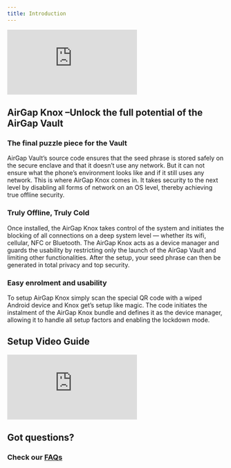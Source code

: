```yaml
---
title: Introduction
---
```


<div class="yt-container">
  <iframe
    class="yt-video"
    src="https://www.youtube.com/embed/2sNcBiUACGo"
    frameborder="0"
    allowfullscreen
  ></iframe>
</div>

## AirGap Knox –Unlock the full potential of the AirGap Vault

### The final puzzle piece for the Vault

AirGap Vault’s source code ensures that the seed phrase is stored safely on the secure enclave and that it doesn’t use any network. But it can not ensure what the phone’s environment looks like and if it still uses any network. This is where AirGap Knox comes in. It takes security to the next level by disabling all forms of network on an OS level, thereby achieving true offline security.

### Truly Offline, Truly Cold

Once installed, the AirGap Knox takes control of the system and initiates the blocking of all connections on a deep system level — whether its wifi, cellular, NFC or Bluetooth. The AirGap Knox acts as a device manager and guards the usability by restricting only the launch of the AirGap Vault and limiting other functionalities. After the setup, your seed phrase can then be generated in total privacy and top security.

### Easy enrolment and usability

To setup AirGap Knox simply scan the special QR code with a wiped Android device and Knox get’s setup like magic. The code initiates the instalment of the AirGap Knox bundle and defines it as the device manager, allowing it to handle all setup factors and enabling the lockdown mode.

## Setup Video Guide

<div class="yt-container">
  <iframe
    class="yt-video"
    src="https://www.youtube.com/embed/SB4Rq6RlaIs"
    frameborder="0"
    allowfullscreen
  ></iframe>
</div>

## Got questions?

### Check our [FAQs](https://airgap.it/airgap-knox/#FAQ)
